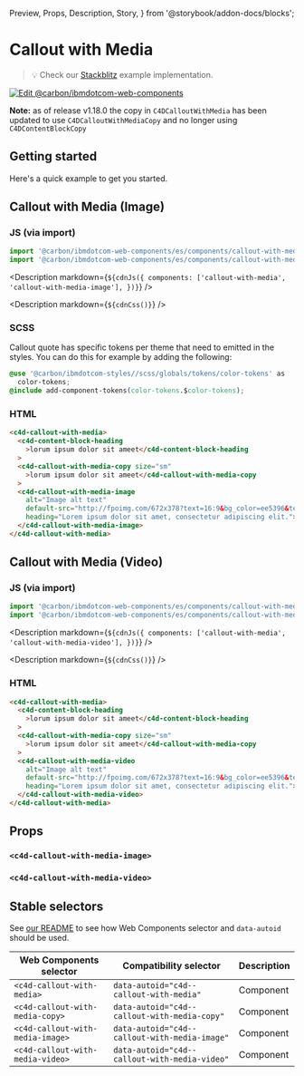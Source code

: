   Preview,
  Props,
  Description,
  Story,
} from '@storybook/addon-docs/blocks';

# Callout with Media

> 💡 Check our
> [Stackblitz](https://stackblitz.com/github/carbon-design-system/carbon-for-ibm-dotcom/tree/main/packages/web-components/examples/stackblitz/components/callout-with-media)
> example implementation.

[![Edit @carbon/ibmdotcom-web-components](https://developer.stackblitz.com/img/open_in_stackblitz.svg)](https://stackblitz.com/github/carbon-design-system/carbon-for-ibm-dotcom/tree/main/packages/web-components/examples/codesandbox/components/callout-with-media)

**Note:** as of release v1.18.0 the copy in `C4DCalloutWithMedia` has been
updated to use `C4DCalloutWithMediaCopy` and no longer using
`C4DContentBlockCopy`

## Getting started

Here's a quick example to get you started.

## Callout with Media (Image)

### JS (via import)

```javascript
import '@carbon/ibmdotcom-web-components/es/components/callout-with-media/index.js';
import '@carbon/ibmdotcom-web-components/es/components/callout-with-media/callout-with-media-image.js';
```

<Description
  markdown={`${cdnJs({
    components: ['callout-with-media', 'callout-with-media-image'],
  })}`}
/>

<Description markdown={`${cdnCss()}`} />

### SCSS

Callout quote has specific tokens per theme that need to emitted in the styles.
You can do this for example by adding the following:

```css
@use '@carbon/ibmdotcom-styles//scss/globals/tokens/color-tokens' as
  color-tokens;
@include add-component-tokens(color-tokens.$color-tokens);
```

### HTML

```html
<c4d-callout-with-media>
  <c4d-content-block-heading
    >lorum ipsum dolor sit ameet</c4d-content-block-heading
  >
  <c4d-callout-with-media-copy size="sm"
    >lorum ipsum dolor sit ameet</c4d-callout-with-media-copy
  >
  <c4d-callout-with-media-image
    alt="Image alt text"
    default-src="http://fpoimg.com/672x378?text=16:9&bg_color=ee5396&text_color=161616"
    heading="Lorem ipsum dolor sit amet, consectetur adipiscing elit.">
  </c4d-callout-with-media-image>
</c4d-callout-with-media>
```

## Callout with Media (Video)

### JS (via import)

```javascript
import '@carbon/ibmdotcom-web-components/es/components/callout-with-media/index.js';
import '@carbon/ibmdotcom-web-components/es/components/callout-with-media/callout-with-media-video.js';
```

<Description
  markdown={`${cdnJs({
    components: ['callout-with-media', 'callout-with-media-video'],
  })}`}
/>

<Description markdown={`${cdnCss()}`} />

### HTML

```html
<c4d-callout-with-media>
  <c4d-content-block-heading
    >lorum ipsum dolor sit ameet</c4d-content-block-heading
  >
  <c4d-callout-with-media-copy size="sm"
    >lorum ipsum dolor sit ameet</c4d-callout-with-media-copy
  >
  <c4d-callout-with-media-video
    alt="Image alt text"
    default-src="http://fpoimg.com/672x378?text=16:9&bg_color=ee5396&text_color=161616"
    heading="Lorem ipsum dolor sit amet, consectetur adipiscing elit.">
  </c4d-callout-with-media-video>
</c4d-callout-with-media>
```

## Props

<Props of="c4d-content-block-simple" />

### `<c4d-callout-with-media-image>`

<Props of="c4d-callout-with-media-image" />

### `<c4d-callout-with-media-video>`

<Props of="c4d-callout-with-media-video" />
<Description markdown={markdownContents} />

## Stable selectors

See
[our README](https://github.com/carbon-design-system/carbon-for-ibm-dotcom/tree/main/packages/web-components#stable-selectors-for-analytics-and-integratione2e-testing-in-web-components)
to see how Web Components selector and `data-autoid` should be used.

| Web Components selector          | Compatibility selector                        | Description |
| -------------------------------- | --------------------------------------------- | ----------- |
| `<c4d-callout-with-media>`       | `data-autoid="c4d--callout-with-media"`       | Component   |
| `<c4d-callout-with-media-copy>`  | `data-autoid="c4d--callout-with-media-copy"`  | Component   |
| `<c4d-callout-with-media-image>` | `data-autoid="c4d--callout-with-media-image"` | Component   |
| `<c4d-callout-with-media-video>` | `data-autoid="c4d--callout-with-media-video"` | Component   |

<Description markdown={contributing} />
